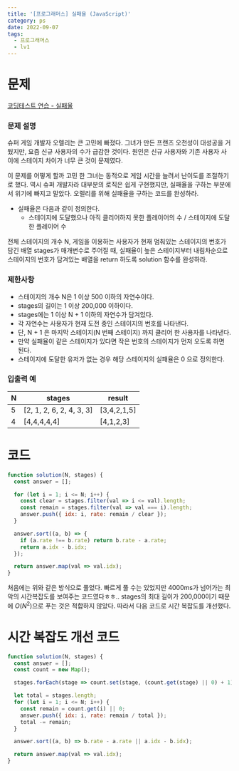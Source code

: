 ```yaml
---
title: '[프로그래머스] 실패율 (JavaScript)'
category: ps
date: 2022-09-07
tags:
  - 프로그래머스
  - lv1
---
```


# 문제

[코딩테스트 연습 - 실패율](https://school.programmers.co.kr/learn/courses/30/lessons/42889)

### 문제 설명

슈퍼 게임 개발자 오렐리는 큰 고민에 빠졌다. 그녀가 만든 프랜즈 오천성이 대성공을 거뒀지만, 요즘 신규 사용자의 수가 급감한 것이다. 원인은 신규 사용자와 기존 사용자 사이에 스테이지 차이가 너무 큰 것이 문제였다.

이 문제를 어떻게 할까 고민 한 그녀는 동적으로 게임 시간을 늘려서 난이도를 조절하기로 했다. 역시 슈퍼 개발자라 대부분의 로직은 쉽게 구현했지만, 실패율을 구하는 부분에서 위기에 빠지고 말았다. 오렐리를 위해 실패율을 구하는 코드를 완성하라.

- 실패율은 다음과 같이 정의한다.
  - 스테이지에 도달했으나 아직 클리어하지 못한 플레이어의 수 / 스테이지에 도달한 플레이어 수

전체 스테이지의 개수 N, 게임을 이용하는 사용자가 현재 멈춰있는 스테이지의 번호가 담긴 배열 stages가 매개변수로 주어질 때, 실패율이 높은 스테이지부터 내림차순으로 스테이지의 번호가 담겨있는 배열을 return 하도록 solution 함수를 완성하라.

### 제한사항

- 스테이지의 개수 N은 1 이상 500 이하의 자연수이다.
- stages의 길이는 1 이상 200,000 이하이다.
- stages에는 1 이상 N + 1 이하의 자연수가 담겨있다.
- 각 자연수는 사용자가 현재 도전 중인 스테이지의 번호를 나타낸다.
- 단, N + 1 은 마지막 스테이지(N 번째 스테이지) 까지 클리어 한 사용자를 나타낸다.
- 만약 실패율이 같은 스테이지가 있다면 작은 번호의 스테이지가 먼저 오도록 하면 된다.
- 스테이지에 도달한 유저가 없는 경우 해당 스테이지의 실패율은 0 으로 정의한다.

### 입출력 예

| N   | stages                   | result      |
| --- | ------------------------ | ----------- |
| 5   | [2, 1, 2, 6, 2, 4, 3, 3] | [3,4,2,1,5] |
| 4   | [4,4,4,4,4]              | [4,1,2,3]   |

# 코드

```jsx
function solution(N, stages) {
  const answer = [];

  for (let i = 1; i <= N; i++) {
    const clear = stages.filter(val => i <= val).length;
    const remain = stages.filter(val => val === i).length;
    answer.push({ idx: i, rate: remain / clear });
  }

  answer.sort((a, b) => {
    if (a.rate !== b.rate) return b.rate - a.rate;
    return a.idx - b.idx;
  });

  return answer.map(val => val.idx);
}
```

처음에는 위와 같은 방식으로 풀었다. 빠르게 풀 수는 있었지만 4000ms가 넘어가는 최악의 시간복잡도를 보여주는 코드였다ㅎㅎ.. stages의 최대 길이가 200,000이기 때문에 $O(N^2)$으로 푸는 것은 적합하지 않았다. 따라서 다음 코드로 시간 복잡도를 개선했다.

# 시간 복잡도 개선 코드

```jsx
function solution(N, stages) {
  const answer = [];
  const count = new Map();

  stages.forEach(stage => count.set(stage, (count.get(stage) || 0) + 1));

  let total = stages.length;
  for (let i = 1; i <= N; i++) {
    const remain = count.get(i) || 0;
    answer.push({ idx: i, rate: remain / total });
    total -= remain;
  }

  answer.sort((a, b) => b.rate - a.rate || a.idx - b.idx);

  return answer.map(val => val.idx);
}
```
